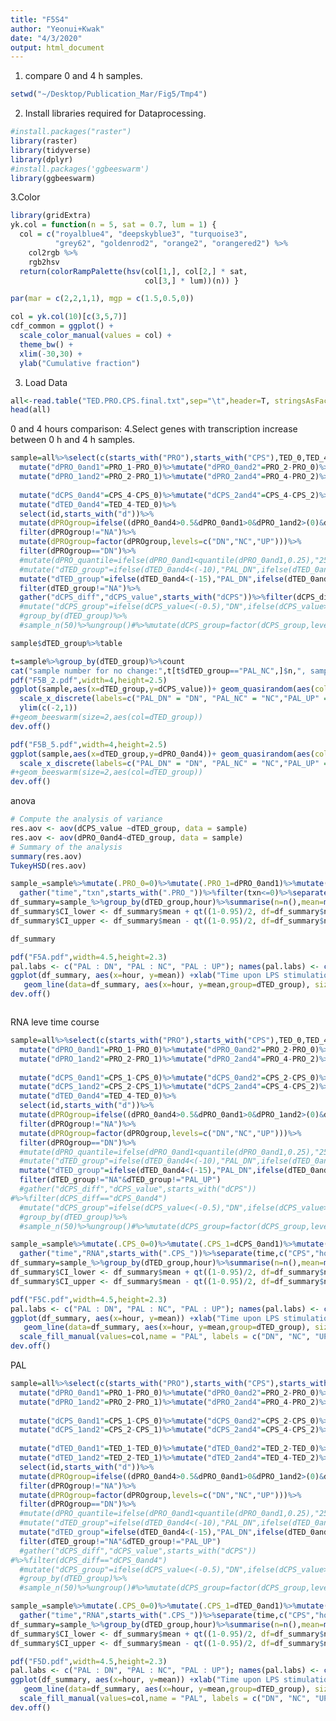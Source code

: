 ```yaml
---
title: "F5S4"
author: "Yeonui+Kwak"
date: "4/3/2020"
output: html_document
---
```



1. compare 0 and 4 h samples.

```R
setwd("~/Desktop/Publication_Mar/Fig5/Tmp4")

```
2. Install libraries required for Dataprocessing.
```R
#install.packages("raster")
library(raster)
library(tidyverse)
library(dplyr) 
#install.packages('ggbeeswarm')
library(ggbeeswarm)
```

3.Color
```R
library(gridExtra)
yk.col = function(n = 5, sat = 0.7, lum = 1) {
  col = c("royalblue4", "deepskyblue3", "turquoise3",
          "grey62", "goldenrod2", "orange2", "orangered2") %>%
    col2rgb %>%
    rgb2hsv
  return(colorRampPalette(hsv(col[1,], col[2,] * sat,
                              col[3,] * lum))(n)) }

par(mar = c(2,2,1,1), mgp = c(1.5,0.5,0))

col = yk.col(10)[c(3,5,7)] 
cdf_common = ggplot() +
  scale_color_manual(values = col) +
  theme_bw() +
  xlim(-30,30) +
  ylab("Cumulative fraction")
```
3. Load Data

```R
all<-read.table("TED.PRO.CPS.final.txt",sep="\t",header=T, stringsAsFactors = F)
head(all)
```
0 and 4 hours comparison: 
4.Select genes with transcription increase between 0 h and 4 h samples.

```R
sample=all%>%select(c(starts_with("PRO"),starts_with("CPS"),TED_0,TED_4,id))%>%
  mutate("dPRO_0and1"=PRO_1-PRO_0)%>%mutate("dPRO_0and2"=PRO_2-PRO_0)%>%mutate("dPRO_0and4"=PRO_4-PRO_0)%>%
  mutate("dPRO_1and2"=PRO_2-PRO_1)%>%mutate("dPRO_2and4"=PRO_4-PRO_2)%>%
  
  mutate("dCPS_0and4"=CPS_4-CPS_0)%>%mutate("dCPS_2and4"=CPS_4-CPS_2)%>%mutate("dCPS_1and4"=CPS_4-CPS_1)%>%
  mutate("dTED_0and4"=TED_4-TED_0)%>%
  select(id,starts_with("d"))%>%
  mutate(dPROgroup=ifelse((dPRO_0and4>0.5&dPRO_0and1>0&dPRO_1and2>(0)&dPRO_2and4>(0)),"UP",ifelse((dPRO_0and4<=(-1)&dPRO_0and4>(-2)&dPRO_0and1<0& dPRO_1and2<=0&dPRO_2and4<=0),"DN",ifelse(abs(dPRO_0and1)<0.5&abs(dPRO_0and2)<(0.5)&abs(dPRO_0and4)<(0.5),"NC","NA"))))%>%
  filter(dPROgroup!="NA")%>%
  mutate(dPROgroup=factor(dPROgroup,levels=c("DN","NC","UP")))%>%
  filter(dPROgroup=="DN")%>%
  #mutate(dPRO_quantile=ifelse(dPRO_0and1<quantile(dPRO_0and1,0.25),"25",ifelse(dPRO_0and1<quantile(dPRO_0and1,0.5),"50",ifelse(dPRO_0and1<quantile(dPRO_0and1,0.75),"75","100"))))%>%filter(dPRO_quantile!="100" &dPRO_quantile!="75")%>%
  #mutate("dTED_group"=ifelse(dTED_0and4<(-10),"PAL_DN",ifelse(dTED_0and4>(10),"PAL_UP",ifelse(abs(dTED_0and4)<5,"PAL_NC","NA"))))%>%
  mutate("dTED_group"=ifelse(dTED_0and4<(-15),"PAL_DN",ifelse(dTED_0and4>(10),"PAL_UP",ifelse(abs(dTED_0and4)<5,"PAL_NC","NA"))))%>%
  filter(dTED_group!="NA")%>%
  gather("dCPS_diff","dCPS_value",starts_with("dCPS"))%>%filter(dCPS_diff=="dCPS_2and4")%>%filter(dTED_group!="PAL_UP")
  #mutate("dCPS_group"=ifelse(dCPS_value<(-0.5),"DN",ifelse(dCPS_value>0.5,"UP","NC")))%>%
  #group_by(dTED_group)%>%
  #sample_n(50)%>%ungroup()#%>%mutate(dCPS_group=factor(dCPS_group,levels=c("DN","NC","UP")))

sample$dTED_group%>%table
```


```R
t=sample%>%group_by(dTED_group)%>%count
cat("sample number for no change:",t[t$dTED_group=="PAL_NC",]$n,", sample number for DN:",t[t$dTED_group=="PAL_DN",]$n)
pdf("F5B_2.pdf",width=4,height=2.5)
ggplot(sample,aes(x=dTED_group,y=dCPS_value))+ geom_quasirandom(aes(col=dTED_group),size=1)+scale_colour_manual(values=col )+theme_bw()+ylab(expression(italic(Delta)*"RNA(log2 FC (4hr/2hr))"))+geom_boxplot(alpha=0.3, color="black", width=.2)+xlab(expression(italic(Delta)*"PAL"))+ggtitle("Genes with transcription down")+scale_color_manual(labels = c("DN","NC","UP"),values=col)+
  scale_x_discrete(labels=c("PAL_DN" = "DN", "PAL_NC" = "NC","PAL_UP" = "UP"))+labs(col=expression(italic(Delta)*"PAL"))+
  ylim(c(-2,1))
#+geom_beeswarm(size=2,aes(col=dTED_group))
dev.off()


```

```R
pdf("F5B_5.pdf",width=4,height=2.5)
ggplot(sample,aes(x=dTED_group,y=dPRO_0and4))+ geom_quasirandom(aes(col=dTED_group),size=1)+scale_colour_manual(values=col )+theme_bw()+ylab(expression(italic(Delta)*"Txn(log2 FC (4hr/0hr))"))+geom_boxplot(alpha=0.3, color="black", width=.2)+xlab(expression(italic(Delta)*"PAL"))+ggtitle("Genes with transcription down")+scale_color_manual(labels = c("DN","NC","UP"),values=col)+
  scale_x_discrete(labels=c("PAL_DN" = "DN", "PAL_NC" = "NC","PAL_UP" = "UP"))+labs(col=expression(italic(Delta)*"PAL"))
#+geom_beeswarm(size=2,aes(col=dTED_group))
dev.off()

```

anova
```R
# Compute the analysis of variance
res.aov <- aov(dCPS_value ~dTED_group, data = sample)
res.aov <- aov(dPRO_0and4~dTED_group, data = sample)
# Summary of the analysis
summary(res.aov)
TukeyHSD(res.aov)

```

```R
sample_=sample%>%mutate(.PRO_0=0)%>%mutate(.PRO_1=dPRO_0and1)%>%mutate(.PRO_2=dPRO_0and2)%>%mutate(.PRO_4=dPRO_0and4)%>%
  gather("time","txn",starts_with(".PRO_"))%>%filter(txn<=0)%>%separate(time,c("PRO","hour"),sep="_")%>%mutate(hour=as.numeric(hour))%>%select(dTED_group,hour,txn,id)
df_summary=sample_%>%group_by(dTED_group,hour)%>%summarise(n=n(),mean=mean(txn),sd=sd(txn),se = sd(txn, na.rm=T)/sqrt(sum(!is.na(txn))))
df_summary$CI_lower <- df_summary$mean + qt((1-0.95)/2, df=df_summary$n-1)*df_summary$se
df_summary$CI_upper <- df_summary$mean - qt((1-0.95)/2, df=df_summary$n-1)*df_summary$se

df_summary
```


```R
pdf("F5A.pdf",width=4.5,height=2.3)
pal.labs <- c("PAL : DN", "PAL : NC", "PAL : UP"); names(pal.labs) <- c("PAL_DN", "PAL_NC","PAL_UP")
ggplot(df_summary, aes(x=hour, y=mean)) +xlab("Time upon LPS stimulation")+
   geom_line(data=df_summary, aes(x=hour, y=mean,group=dTED_group), size=1, alpha=0.8)+geom_ribbon(aes(ymin=CI_lower, ymax=CI_upper,group=dTED_group,fill=dTED_group), alpha=0.3)+scale_fill_manual(values=col,name = "PAL", labels = c("DN", "NC", "UP"))+theme_bw()+facet_grid(.~dTED_group,labeller = labeller(dTED_group=pal.labs))+scale_fill_manual(values=col,name = "PAL", labels = c("DN", "NC", "UP"))+ylab("mean (Transcription) ± 95% CI")
dev.off()



```

RNA leve time course
```R
sample=all%>%select(c(starts_with("PRO"),starts_with("CPS"),TED_0,TED_4,id))%>%
  mutate("dPRO_0and1"=PRO_1-PRO_0)%>%mutate("dPRO_0and2"=PRO_2-PRO_0)%>%mutate("dPRO_0and4"=PRO_4-PRO_0)%>%
  mutate("dPRO_1and2"=PRO_2-PRO_1)%>%mutate("dPRO_2and4"=PRO_4-PRO_2)%>%
  
  mutate("dCPS_0and1"=CPS_1-CPS_0)%>%mutate("dCPS_0and2"=CPS_2-CPS_0)%>%mutate("dCPS_0and4"=CPS_4-CPS_0)%>%
  mutate("dCPS_1and2"=CPS_2-CPS_1)%>%mutate("dCPS_2and4"=CPS_4-CPS_2)%>%
  mutate("dTED_0and4"=TED_4-TED_0)%>%
  select(id,starts_with("d"))%>%
  mutate(dPROgroup=ifelse((dPRO_0and4>0.5&dPRO_0and1>0&dPRO_1and2>(0)&dPRO_2and4>(0)),"UP",ifelse((dPRO_0and4<=(-1)&dPRO_0and4>(-2)&dPRO_0and4>(-1.5)&dPRO_0and1<0& dPRO_1and2<0&dPRO_2and4<0),"DN",ifelse(abs(dPRO_0and1)<0.5&abs(dPRO_0and2)<(0.5)&abs(dPRO_0and4)<(0.5),"NC","NA"))))%>%
  filter(dPROgroup!="NA")%>%
  mutate(dPROgroup=factor(dPROgroup,levels=c("DN","NC","UP")))%>%
  filter(dPROgroup=="DN")%>%
  #mutate(dPRO_quantile=ifelse(dPRO_0and1<quantile(dPRO_0and1,0.25),"25",ifelse(dPRO_0and1<quantile(dPRO_0and1,0.5),"50",ifelse(dPRO_0and1<quantile(dPRO_0and1,0.75),"75","100"))))%>%filter(dPRO_quantile!="100" &dPRO_quantile!="75")%>%
  #mutate("dTED_group"=ifelse(dTED_0and4<(-10),"PAL_DN",ifelse(dTED_0and4>(10),"PAL_UP",ifelse(abs(dTED_0and4)<5,"PAL_NC","NA"))))%>%
  mutate("dTED_group"=ifelse(dTED_0and4<(-15),"PAL_DN",ifelse(dTED_0and4>(10),"PAL_UP",ifelse(abs(dTED_0and4)<5,"PAL_NC","NA"))))%>%
  filter(dTED_group!="NA"&dTED_group!="PAL_UP")
  #gather("dCPS_diff","dCPS_value",starts_with("dCPS"))
#%>%filter(dCPS_diff=="dCPS_0and4")
  #mutate("dCPS_group"=ifelse(dCPS_value<(-0.5),"DN",ifelse(dCPS_value>0.5,"UP","NC")))%>%
  #group_by(dTED_group)%>%
  #sample_n(50)%>%ungroup()#%>%mutate(dCPS_group=factor(dCPS_group,levels=c("DN","NC","UP")))

sample_=sample%>%mutate(.CPS_0=0)%>%mutate(.CPS_1=dCPS_0and1)%>%mutate(.CPS_2=dCPS_0and2)%>%mutate(.CPS_4=dCPS_0and4)%>%
  gather("time","RNA",starts_with(".CPS_"))%>%separate(time,c("CPS","hour"),sep="_")%>%mutate(hour=as.numeric(hour))%>%select(dTED_group,hour,RNA,id)
df_summary=sample_%>%group_by(dTED_group,hour)%>%summarise(n=n(),mean=mean(RNA),sd=sd(RNA),se = sd(RNA, na.rm=T)/sqrt(sum(!is.na(RNA))))
df_summary$CI_lower <- df_summary$mean + qt((1-0.95)/2, df=df_summary$n-1)*df_summary$se
df_summary$CI_upper <- df_summary$mean - qt((1-0.95)/2, df=df_summary$n-1)*df_summary$se

pdf("F5C.pdf",width=4.5,height=2.3)
pal.labs <- c("PAL : DN", "PAL : NC", "PAL : UP"); names(pal.labs) <- c("PAL_DN", "PAL_NC","PAL_UP")
ggplot(df_summary, aes(x=hour, y=mean)) +xlab("Time upon LPS stimulation")+
   geom_line(data=df_summary, aes(x=hour, y=mean,group=dTED_group), size=1, alpha=0.8)+geom_ribbon(aes(ymin=CI_lower, ymax=CI_upper,group=dTED_group,fill=dTED_group), alpha=0.3)+scale_fill_manual(values=col,name = "PAL", labels = c("DN", "NC", "UP"))+theme_bw()+facet_wrap(dTED_group~.,labeller = labeller(dTED_group=pal.labs))+
  scale_fill_manual(values=col,name = "PAL", labels = c("DN", "NC", "UP"))+ylab("mean (RNA level) ± 95% CI")
dev.off()


```

PAL


```R
sample=all%>%select(c(starts_with("PRO"),starts_with("CPS"),starts_with("TED"),id))%>%
  mutate("dPRO_0and1"=PRO_1-PRO_0)%>%mutate("dPRO_0and2"=PRO_2-PRO_0)%>%mutate("dPRO_0and4"=PRO_4-PRO_0)%>%
  mutate("dPRO_1and2"=PRO_2-PRO_1)%>%mutate("dPRO_2and4"=PRO_4-PRO_2)%>%
  
  mutate("dCPS_0and1"=CPS_1-CPS_0)%>%mutate("dCPS_0and2"=CPS_2-CPS_0)%>%mutate("dCPS_0and4"=CPS_4-CPS_0)%>%
  mutate("dCPS_1and2"=CPS_2-CPS_1)%>%mutate("dCPS_2and4"=CPS_4-CPS_2)%>%
  
  mutate("dTED_0and1"=TED_1-TED_0)%>%mutate("dTED_0and2"=TED_2-TED_0)%>%mutate("dTED_0and4"=TED_4-TED_0)%>%
  mutate("dTED_1and2"=TED_2-TED_1)%>%mutate("dTED_2and4"=TED_4-TED_2)%>%
  select(id,starts_with("d"))%>%
  mutate(dPROgroup=ifelse((dPRO_0and4>0.5&dPRO_0and1>0&dPRO_1and2>(0)&dPRO_2and4>(0)),"UP",ifelse((dPRO_0and4<=(-1)&dPRO_0and4>(-2)&dPRO_0and4>(-1.5)&dPRO_0and1<0& dPRO_1and2<=0&dPRO_2and4<=0),"DN",ifelse(abs(dPRO_0and1)<0.5&abs(dPRO_0and2)<(0.5)&abs(dPRO_0and4)<(0.5),"NC","NA"))))%>%
  filter(dPROgroup!="NA")%>%
  mutate(dPROgroup=factor(dPROgroup,levels=c("DN","NC","UP")))%>%
  filter(dPROgroup=="DN")%>%
  #mutate(dPRO_quantile=ifelse(dPRO_0and1<quantile(dPRO_0and1,0.25),"25",ifelse(dPRO_0and1<quantile(dPRO_0and1,0.5),"50",ifelse(dPRO_0and1<quantile(dPRO_0and1,0.75),"75","100"))))%>%filter(dPRO_quantile!="100" &dPRO_quantile!="75")%>%
  #mutate("dTED_group"=ifelse(dTED_0and4<(-10),"PAL_DN",ifelse(dTED_0and4>(10),"PAL_UP",ifelse(abs(dTED_0and4)<5,"PAL_NC","NA"))))%>%
  mutate("dTED_group"=ifelse(dTED_0and4<(-15),"PAL_DN",ifelse(dTED_0and4>(10),"PAL_UP",ifelse(abs(dTED_0and4)<5,"PAL_NC","NA"))))%>%
  filter(dTED_group!="NA"&dTED_group!="PAL_UP")
  #gather("dCPS_diff","dCPS_value",starts_with("dCPS"))
#%>%filter(dCPS_diff=="dCPS_0and4")
  #mutate("dCPS_group"=ifelse(dCPS_value<(-0.5),"DN",ifelse(dCPS_value>0.5,"UP","NC")))%>%
  #group_by(dTED_group)%>%
  #sample_n(50)%>%ungroup()#%>%mutate(dCPS_group=factor(dCPS_group,levels=c("DN","NC","UP")))

sample_=sample%>%mutate(.CPS_0=0)%>%mutate(.CPS_1=dTED_0and1)%>%mutate(.CPS_2=dTED_0and2)%>%mutate(.CPS_4=dTED_0and4)%>%
  gather("time","RNA",starts_with(".CPS_"))%>%separate(time,c("CPS","hour"),sep="_")%>%mutate(hour=as.numeric(hour))%>%select(dTED_group,hour,RNA,id)
df_summary=sample_%>%group_by(dTED_group,hour)%>%summarise(n=n(),mean=mean(RNA),sd=sd(RNA),se = sd(RNA, na.rm=T)/sqrt(sum(!is.na(RNA))))
df_summary$CI_lower <- df_summary$mean + qt((1-0.95)/2, df=df_summary$n-1)*df_summary$se
df_summary$CI_upper <- df_summary$mean - qt((1-0.95)/2, df=df_summary$n-1)*df_summary$se

pdf("F5D.pdf",width=4.5,height=2.3)
pal.labs <- c("PAL : DN", "PAL : NC", "PAL : UP"); names(pal.labs) <- c("PAL_DN", "PAL_NC","PAL_UP")
ggplot(df_summary, aes(x=hour, y=mean)) +xlab("Time upon LPS stimulation")+
   geom_line(data=df_summary, aes(x=hour, y=mean,group=dTED_group), size=1, alpha=0.8)+geom_ribbon(aes(ymin=CI_lower, ymax=CI_upper,group=dTED_group,fill=dTED_group), alpha=0.3)+scale_fill_manual(values=col,name = "PAL", labels = c("DN", "NC", "UP"))+theme_bw()+facet_wrap(dTED_group~.,labeller = labeller(dTED_group=pal.labs))+
  scale_fill_manual(values=col,name = "PAL", labels = c("DN", "NC", "UP"))+ylab("mean (PAL) ± 95% CI")+ylim(c(-40,20))
dev.off()



```